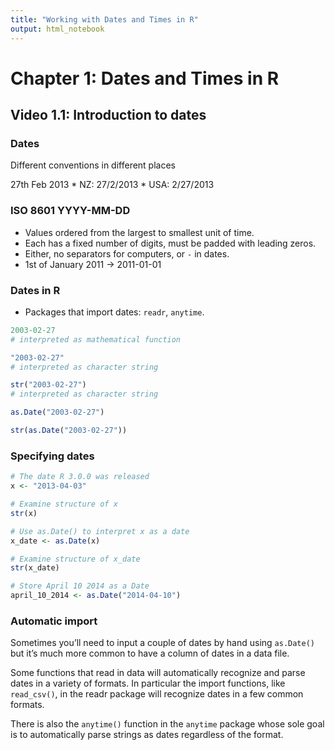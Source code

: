 ```yaml
---
title: "Working with Dates and Times in R"
output: html_notebook
---
```


# Chapter 1: Dates and Times in R

## Video 1.1: Introduction to dates

### Dates
Different conventions in different places

27th Feb 2013
* NZ: 27/2/2013
* USA: 2/27/2013

### ISO 8601 YYYY-MM-DD
* Values ordered from the largest to smallest unit of time.
* Each has a fixed number of digits, must be padded with leading zeros.
* Either, no separators for computers, or `-` in dates.
* 1st of January 2011 -> 2011-01-01

### Dates in R
* Packages that import dates: `readr`, `anytime`.

```r
2003-02-27
# interpreted as mathematical function
```

```r
"2003-02-27"
# interpreted as character string
```

```r
str("2003-02-27")
# interpreted as character string
```
```r
as.Date("2003-02-27")
```

```r
str(as.Date("2003-02-27"))
```

### Specifying dates
```r
# The date R 3.0.0 was released
x <- "2013-04-03"

# Examine structure of x
str(x)
```

```r
# Use as.Date() to interpret x as a date
x_date <- as.Date(x)

# Examine structure of x_date
str(x_date)

# Store April 10 2014 as a Date
april_10_2014 <- as.Date("2014-04-10")
```

### Automatic import
Sometimes you'll need to input a couple of dates by hand using `as.Date()` but it's much more common to have a column of dates in a data file.

Some functions that read in data will automatically recognize and parse dates in a variety of formats. In particular the import functions, like `read_csv()`, in the readr package will recognize dates in a few common formats.

There is also the `anytime()` function in the `anytime` package whose sole goal is to automatically parse strings as dates regardless of the format.

##


